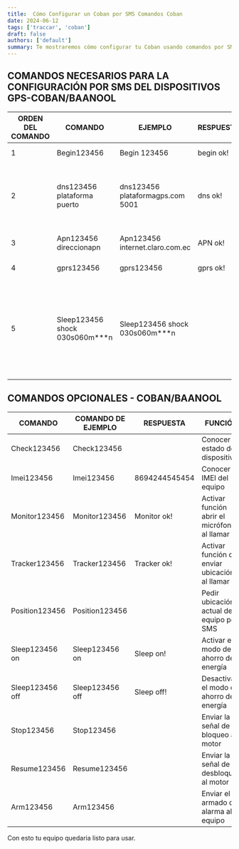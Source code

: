 ```yaml
---
title:  Cómo Configurar un Coban por SMS Comandos Coban
date: 2024-06-12
tags: ['traccar', 'coban']
draft: false
authors: ['default']
summary: Te mostraremos cómo configurar tu Coban usando comandos por SMS
---
```


## COMANDOS NECESARIOS PARA LA CONFIGURACIÓN POR SMS DEL DISPOSITIVOS GPS-COBAN/BAANOOL

| ORDEN DEL COMANDO | COMANDO                       | EJEMPLO                                 | RESPUESTA     | FUNCIÓN                                                                       |
|-------------------|-------------------------------|-----------------------------------------|---------------|--------------------------------------------------------------------------------|
| 1                 | Begin123456                   | Begin 123456                            | begin ok!     | Resetear el equipo                                                            |
| 2                 | dns123456 plataforma puerto   | dns123456 plataformagps.com 5001        | dns ok!       | Configurar de DNS plataforma a la cual reportará el dispositivo                |
| 3                 | Apn123456 direccionapn        | Apn123456 internet.claro.com.ec         | APN ok!       | Configurar APN del chip                                                       |
| 4                 | gprs123456                    | gprs123456                              | gprs ok!      | Activar señal gprs                                                            |
| 5                 | Sleep123456 shock 030s060m***n| Sleep123456 shock 030s060m***n          |               | Configurar tiempo de reporte 30 segundos encendido o movimiento y 60 minutos en apagado o detenido |

## COMANDOS OPCIONALES - COBAN/BAANOOL

| COMANDO           | COMANDO DE EJEMPLO            | RESPUESTA           | FUNCIÓN                                               |
|-------------------|-------------------------------|---------------------|--------------------------------------------------------|
| Check123456       | Check123456                   |                     | Conocer el estado del dispositivo                      |
| Imei123456        | Imei123456                    | 8694244545454       | Conocer el IMEI del equipo                             |
| Monitor123456     | Monitor123456                 | Monitor ok!         | Activar función abrir el micrófono al llamar           |
| Tracker123456     | Tracker123456                 | Tracker ok!         | Activar función de enviar ubicación al llamar          |
| Position123456    | Position123456                |                     | Pedir ubicación actual del equipo por SMS              |
| Sleep123456 on    | Sleep123456 on                | Sleep on!           | Activar el modo de ahorro de energía                   |
| Sleep123456 off   | Sleep123456 off               | Sleep off!          | Desactivar el modo de ahorro de energía                |
| Stop123456        | Stop123456                    |                     | Enviar la señal de bloqueo al motor                    |
| Resume123456      | Resume123456                  |                     | Enviar la señal de desbloqueo al motor                 |
| Arm123456         | Arm123456                     |                     | Enviar el armado de alarma al equipo                   |



Con esto tu equipo quedaria listo para usar.